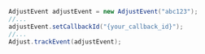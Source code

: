 ```c#
AdjustEvent adjustEvent = new AdjustEvent("abc123");
//...
adjustEvent.setCallbackId("{your_callback_id}");
//...
Adjust.trackEvent(adjustEvent);
```
